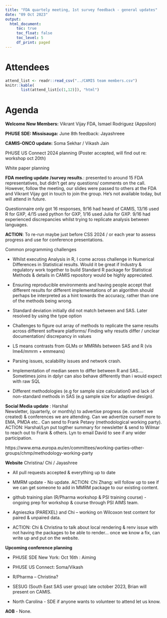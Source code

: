 ```yaml
---
title: "FDA quartely meeting, 1st survey feedback - general updates"
date: "09 Oct 2023"
output:
  html_document: 
     toc: true
     toc_float: false
     toc_level: 5
     df_print: paged
---
```


# Attendees

```r
attend_list <- readr::read_csv("../CAMIS team members.csv")
knitr::kable(
       list(attend_list[c(1,12)]), "html")
```

# Agenda

**Welcome New Members:** Vikrant Vijay FDA, Ismael Rodriguez (Appsilon)

**PHUSE SDE: Missisauga:** June 8th feedback: Jayashreee

**CAMIS-ONCO update:** Soma Sekhar / Vikash Jain

PHUSE US Connect 2024 planning (Poster accepted, will find out re: workshop oct 20th)

White paper planning

**FDA meeting update** **/survey results**.: presented to around 15 FDA representatives, but didn't get any questions/ comments on the call. However, follow the meeting, our slides were passed to others at the FDA and Vikrant Vijay got in touch to join the group. He's not available today, but will attend in future.

Questionnaire only got 16 responses, 9/16 had heard of CAMIS, 13/16 used R for GXP, 4/15 used python for GXP, 1/16 used Julia for GXP. 9/16 had experienced discrepancies whilst trying to replicate analysis between languages.

**ACTION**: To re-run maybe just before CSS 2024 / or each year to assess progress and use for conference presentations.

Common programming challenges

-   Whilst executing Analysis in R, I come across challenge in Numerical Differences in Statistical results. Would it be great if Industry & regulatory work together to build Standard R package for Statistical Methods & details in CAMIS repository would be highly appreciated.

-   Ensuring reproducible environments and having people accept that different results for different implementations of an algorithm should perhaps be interpreted as a hint towards the accuracy, rather than one of the methods being wrong.

-   Standard deviation initially did not match between and SAS. Later resolved by using the type option

-   Challenges to figure out array of methods to replicate the same results across different software platforms/ Finding why resutls differ / unclear documentation/ discrepancy in values

-   LS means contrasts from GLMs or MMRMs between SAS and R (vis lme4/mmrm + emmeans)

-   Parsing issues, scalability issues and network crash.

-   Implementation of median seem to differ between R and SAS.... Sometimes joins in dplyr can also behave differently than i would expect with raw SQL

-   Different methodologies (e.g for sample size calculation0 and lack of non-standard methods in SAS (e.g sample size for adaptive design).

**Social Media update** : Harshal\
Newsletter, (quarterly, or monthly) to advertise progress (ie. content we created) & conferences we are attending. Can we advertize ourself more to EMA, PMDA etc.. Can send to Frank Petavy (methodological working party). ACTION: Harshal/Lyn put togther summary for newsletter & send to Wilmar to reach out to Frank & others. Lyn to email David to see if any wider participation.

https://www.ema.europa.eu/en/committees/working-parties-other-groups/chmp/methodology-working-party

**Website** Christina/ Chi / Jayashree

-   All pull requests accepted & everything up to date

-   MMRM update - No update. ACTION: Chi Zhang: will follow up to see if we can get someone to add in MMRM package to our existing content.

-   github training plan (R/Pharma workshop & PSI training course) - ongoing prep for workshop & course through PSI AIMS team.

-   Agnieszka (PAREXEL) and Chi -- working on Wilcoxon test content for paired & unpaired data.

-   ACTION: Chi & Christina to talk about local rendering & renv issue with not having the packages to be able to render... once we know a fix, can write up and put on the website.

**Upcoming conference planning**

-   PHUSE SDE New York: Oct 16th : Aiming

-   PHUSE US Connect: Soma/Vikash

-   R/Pharma -- Christina?

-   SESUG (South East SAS user group) late october 2023, Brian will present on CAMIS.

-   North Carolina - SDE if anyone wants to volunteer to attend let us know.

**AOB** - None.
